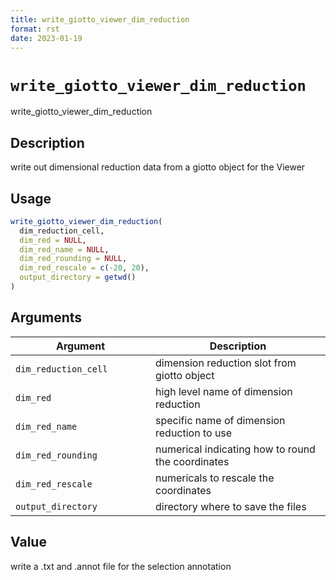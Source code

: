 ```yaml
--- 
title: write_giotto_viewer_dim_reduction 
format: rst 
date: 2023-01-19 
--- 
```

# `write_giotto_viewer_dim_reduction`

write_giotto_viewer_dim_reduction


## Description

write out dimensional reduction data from a giotto object for the Viewer


## Usage

```r
write_giotto_viewer_dim_reduction(
  dim_reduction_cell,
  dim_red = NULL,
  dim_red_name = NULL,
  dim_red_rounding = NULL,
  dim_red_rescale = c(-20, 20),
  output_directory = getwd()
)
```


## Arguments

Argument      |Description
------------- |----------------
`dim_reduction_cell`     |     dimension reduction slot from giotto object
`dim_red`     |     high level name of dimension reduction
`dim_red_name`     |     specific name of dimension reduction to use
`dim_red_rounding`     |     numerical indicating how to round the coordinates
`dim_red_rescale`     |     numericals to rescale the coordinates
`output_directory`     |     directory where to save the files


## Value

write a .txt and .annot file for the selection annotation


